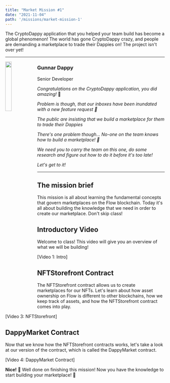 ```yaml
---
title: "Market Mission #1"
date: "2021-11-04"
path: '/missions/market-mission-1'
---
```



The CryptoDappy application that you helped your team build has become a global phenomenon! The world has gone CryptoDappy crazy, and people are demanding a marketplace to trade their Dappies on! The project isn't over yet!

---

<img src="DappyImage" width="20%" style="float: left;" />


### Gunnar Dappy

Senior Developer

*Congratulations on the CryptoDappy application, you did amazing!* 🎉

*Problem is though, that our inboxes have been inundated with a new feature request 📩*

*The public are insisting that we build a marketplace for them to trade their Dappies*

*There's one problem though... No-one on the team knows how to build a marketplace! 👀*

*We need you to carry the team on this one, do some research and figure out how to do it before it's too late!*

*Let's get to it!* 

---

## The mission brief

This mission is all about learning the fundamental concepts that govern marketplaces on the Flow blockchain. Today it's all about building the knowledge that we need in order to create our marketplace. Don't skip class!

## Introductory Video

Welcome to class! This video will give you an overview of what we will be building!

[Video 1: Intro]

## NFTStorefront Contract

The NFTStorefront contract allows us to create marketplaces for our NFTs. Let's learn about how asset ownership on Flow is different to other blockchains, how we keep track of assets, and how the NFTStorefront contract comes into play.

[Video 3: NFTStorefront]

## DappyMarket Contract

Now that we know how the NFTStorefront contracts works, let's take a look at our version of the contract, which is called the DappyMarket contract.

[Video 4: DappyMarket Contract]

**Nice!** 🎉  Well done on finishing this mission! Now you have the knowledge to start building your marketplace! 💪

